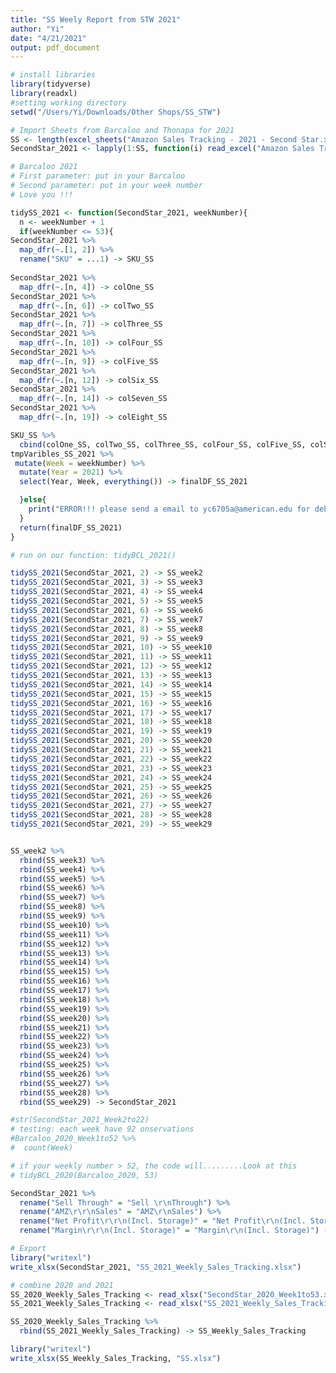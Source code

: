 ```yaml
---
title: "SS Weely Report from STW 2021"
author: "Yi"
date: "4/21/2021"
output: pdf_document
---
```


```r
# install libraries
library(tidyverse)
library(readxl)
#setting working directory
setwd("/Users/Yi/Downloads/Other Shops/SS_STW")

```

```r
# Import Sheets from Barcaloo and Thonapa for 2021
SS <- length(excel_sheets("Amazon Sales Tracking - 2021 - Second Star.xlsx"))
SecondStar_2021 <- lapply(1:SS, function(i) read_excel("Amazon Sales Tracking - 2021 - Second Star.xlsx", sheet = i))

```

```r
# Barcaloo 2021
# First parameter: put in your Barcaloo
# Second parameter: put in your week number
# Love you !!!

tidySS_2021 <- function(SecondStar_2021, weekNumber){
  n <- weekNumber + 1
  if(weekNumber <= 53){
SecondStar_2021 %>%
  map_dfr(~.[1, 2]) %>%
  rename("SKU" = ...1) -> SKU_SS
    
SecondStar_2021 %>%
  map_dfr(~.[n, 4]) -> colOne_SS
SecondStar_2021 %>%
  map_dfr(~.[n, 6]) -> colTwo_SS
SecondStar_2021 %>%
  map_dfr(~.[n, 7]) -> colThree_SS
SecondStar_2021 %>%
  map_dfr(~.[n, 10]) -> colFour_SS
SecondStar_2021 %>%
  map_dfr(~.[n, 9]) -> colFive_SS
SecondStar_2021 %>%
  map_dfr(~.[n, 12]) -> colSix_SS
SecondStar_2021 %>%
  map_dfr(~.[n, 14]) -> colSeven_SS
SecondStar_2021 %>%
  map_dfr(~.[n, 19]) -> colEight_SS

SKU_SS %>%
  cbind(colOne_SS, colTwo_SS, colThree_SS, colFour_SS, colFive_SS, colSix_SS, colSeven_SS, colEight_SS) -> tmpVaribles_SS_2021
tmpVaribles_SS_2021 %>%
 mutate(Week = weekNumber) %>%
  mutate(Year = 2021) %>%
  select(Year, Week, everything()) -> finalDF_SS_2021

  }else{
    print("ERROR!!! please send a email to yc6705a@american.edu for debugging")
  }
  return(finalDF_SS_2021)
}
```

```r
# run on our function: tidyBCL_2021()

tidySS_2021(SecondStar_2021, 2) -> SS_week2
tidySS_2021(SecondStar_2021, 3) -> SS_week3
tidySS_2021(SecondStar_2021, 4) -> SS_week4
tidySS_2021(SecondStar_2021, 5) -> SS_week5
tidySS_2021(SecondStar_2021, 6) -> SS_week6
tidySS_2021(SecondStar_2021, 7) -> SS_week7
tidySS_2021(SecondStar_2021, 8) -> SS_week8
tidySS_2021(SecondStar_2021, 9) -> SS_week9
tidySS_2021(SecondStar_2021, 10) -> SS_week10
tidySS_2021(SecondStar_2021, 11) -> SS_week11
tidySS_2021(SecondStar_2021, 12) -> SS_week12
tidySS_2021(SecondStar_2021, 13) -> SS_week13
tidySS_2021(SecondStar_2021, 14) -> SS_week14
tidySS_2021(SecondStar_2021, 15) -> SS_week15
tidySS_2021(SecondStar_2021, 16) -> SS_week16
tidySS_2021(SecondStar_2021, 17) -> SS_week17
tidySS_2021(SecondStar_2021, 18) -> SS_week18
tidySS_2021(SecondStar_2021, 19) -> SS_week19
tidySS_2021(SecondStar_2021, 20) -> SS_week20
tidySS_2021(SecondStar_2021, 21) -> SS_week21
tidySS_2021(SecondStar_2021, 22) -> SS_week22
tidySS_2021(SecondStar_2021, 23) -> SS_week23
tidySS_2021(SecondStar_2021, 24) -> SS_week24
tidySS_2021(SecondStar_2021, 25) -> SS_week25
tidySS_2021(SecondStar_2021, 26) -> SS_week26
tidySS_2021(SecondStar_2021, 27) -> SS_week27
tidySS_2021(SecondStar_2021, 28) -> SS_week28
tidySS_2021(SecondStar_2021, 29) -> SS_week29


SS_week2 %>%
  rbind(SS_week3) %>%
  rbind(SS_week4) %>%
  rbind(SS_week5) %>%
  rbind(SS_week6) %>%
  rbind(SS_week7) %>%
  rbind(SS_week8) %>%
  rbind(SS_week9) %>%
  rbind(SS_week10) %>%
  rbind(SS_week11) %>%
  rbind(SS_week12) %>%
  rbind(SS_week13) %>%
  rbind(SS_week14) %>%
  rbind(SS_week15) %>%
  rbind(SS_week16) %>%
  rbind(SS_week17) %>%
  rbind(SS_week18) %>%
  rbind(SS_week19) %>%
  rbind(SS_week20) %>%
  rbind(SS_week21) %>%
  rbind(SS_week22) %>%
  rbind(SS_week23) %>%
  rbind(SS_week24) %>%
  rbind(SS_week25) %>%
  rbind(SS_week26) %>%
  rbind(SS_week27) %>%
  rbind(SS_week28) %>%
  rbind(SS_week29) -> SecondStar_2021

#str(SecondStar_2021_Week2to22)
# testing: each week have 92 onservations
#Barcaloo_2020_Week1to52 %>%
#  count(Week)

# if your weekly number > 52, the code will.........Look at this
# tidyBCL_2020(Barcaloo_2020, 53)

SecondStar_2021 %>%
  rename("Sell Through" = "Sell \r\nThrough") %>%
  rename("AMZ\r\r\nSales" = "AMZ\r\nSales") %>%
  rename("Net Profit\r\r\n(Incl. Storage)" = "Net Profit\r\n(Incl. Storage)") %>%
  rename("Margin\r\r\n(Incl. Storage)" = "Margin\r\n(Incl. Storage)") -> SecondStar_2021

# Export
library("writexl")
write_xlsx(SecondStar_2021, "SS_2021_Weekly_Sales_Tracking.xlsx")

```

```r

# combine 2020 and 2021
SS_2020_Weekly_Sales_Tracking <- read_xlsx("SecondStar_2020_Week1to53.xlsx", guess_max = 10000)
SS_2021_Weekly_Sales_Tracking <- read_xlsx("SS_2021_Weekly_Sales_Tracking.xlsx", guess_max = 10000)

SS_2020_Weekly_Sales_Tracking %>%
  rbind(SS_2021_Weekly_Sales_Tracking) -> SS_Weekly_Sales_Tracking

library("writexl")
write_xlsx(SS_Weekly_Sales_Tracking, "SS.xlsx")
```


